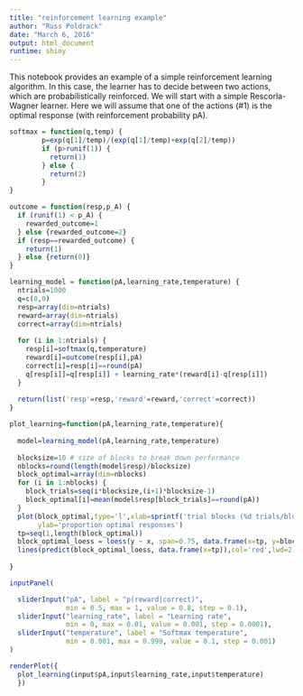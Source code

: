 ```yaml
---
title: "reinforcement learning example"
author: "Russ Poldrack"
date: "March 6, 2016"
output: html_document
runtime: shiny
---
```


This notebook provides an example of a simple reinforcement learning algorithm. In this case, the learner has to decide between two actions, which are probabilistically reinforced. We will start with a simple Rescorla-Wagner learner.  Here we will assume that one of the actions (#1) is the optimal response (with reinforcement probability pA).

```r

softmax = function(q,temp) {
        p=exp(q[1]/temp)/(exp(q[1]/temp)+exp(q[2]/temp))
        if (p>runif(1)) {
          return(1)
        } else {
          return(2)
        }
}

outcome = function(resp,p_A) {
  if (runif(1) < p_A) {
    rewarded_outcome=1
  } else {rewarded_outcome=2}
  if (resp==rewarded_outcome) {
    return(1)
  } else {return(0)}
}

learning_model = function(pA,learning_rate,temperature) {
  ntrials=1000
  q=c(0,0)
  resp=array(dim=ntrials)
  reward=array(dim=ntrials)
  correct=array(dim=ntrials)
  
  for (i in 1:ntrials) {
    resp[i]=softmax(q,temperature)
    reward[i]=outcome(resp[i],pA)
    correct[i]=resp[i]==round(pA)
    q[resp[i]]=q[resp[i]] + learning_rate*(reward[i]-q[resp[i]])
  }
  
  return(list('resp'=resp,'reward'=reward,'correct'=correct))
}

plot_learning=function(pA,learning_rate,temperature){
  
  model=learning_model(pA,learning_rate,temperature)
  
  blocksize=10 # size of blocks to break down performance
  nblocks=round(length(model$resp)/blocksize)
  block_optimal=array(dim=nblocks)
  for (i in 1:nblocks) {
    block_trials=seq(i*blocksize,(i+1)*blocksize-1)
    block_optimal[i]=mean(model$resp[block_trials]==round(pA))
  }
  plot(block_optimal,type='l',xlab=sprintf('trial blocks (%d trials/block)',blocksize),
       ylab='proportion optimal responses')
  tp=seq(1,length(block_optimal))
  block_optimal_loess = loess(y ~ x, span=0.75, data.frame(x=tp, y=block_optimal))
  lines(predict(block_optimal_loess, data.frame(x=tp)),col='red',lwd=2)
                              
}
```


```r
inputPanel(

  sliderInput("pA", label = "p(reward|correct)",
              min = 0.5, max = 1, value = 0.8, step = 0.1),
  sliderInput("learning_rate", label = "Learning rate",
              min = 0, max = 0.01, value = 0.001, step = 0.0001),
  sliderInput("temperature", label = "Softmax temperature",
              min = 0.001, max = 0.999, value = 0.1, step = 0.001)
)

renderPlot({
  plot_learning(input$pA,input$learning_rate,input$temperature)
  })
```

